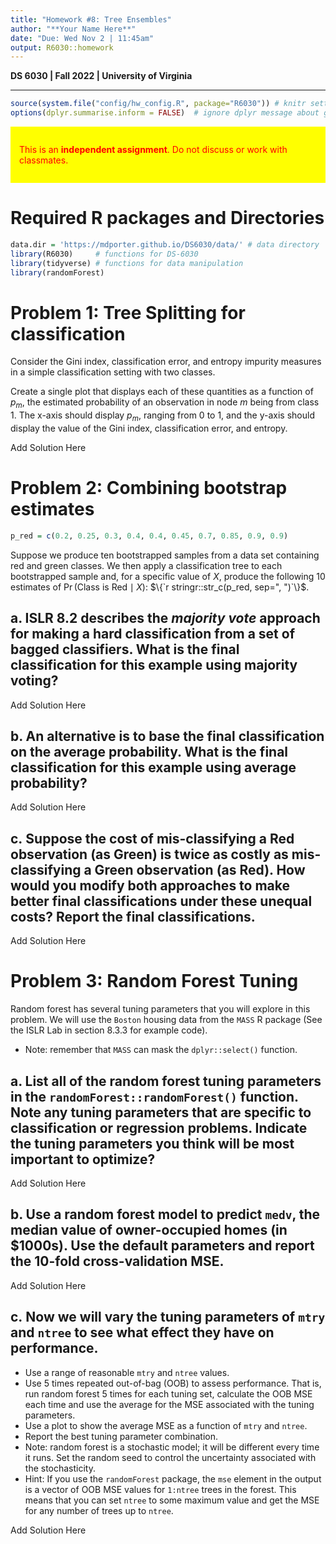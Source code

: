 ```yaml
---
title: "Homework #8: Tree Ensembles" 
author: "**Your Name Here**"
date: "Due: Wed Nov 2 | 11:45am"
output: R6030::homework
---
```


**DS 6030 | Fall 2022 | University of Virginia**

------------------------------------------------------------------------

```r
source(system.file("config/hw_config.R", package="R6030")) # knitr settings
options(dplyr.summarise.inform = FALSE)  # ignore dplyr message about grouping
```

::: {style="background-color:yellow; color:red; display: block; border-color: black; padding:1em"}

This is an **independent assignment**. Do not discuss or work with classmates.

:::

# Required R packages and Directories

::: {.solution}
```r
data.dir = 'https://mdporter.github.io/DS6030/data/' # data directory
library(R6030)     # functions for DS-6030
library(tidyverse) # functions for data manipulation  
library(randomForest)
```
:::

# Problem 1: Tree Splitting for classification

Consider the Gini index, classification error, and entropy impurity measures in a simple classification setting with two classes. 

Create a single plot that displays each of these quantities as a function of $p_m$, the estimated probability of an observation in node $m$ being from class 1. The x-axis should display $p_m$, ranging from 0 to 1, and the y-axis should display the value of the Gini index, classification error, and entropy.

::: {.solution}
Add Solution Here
:::


# Problem 2: Combining bootstrap estimates

```r
p_red = c(0.2, 0.25, 0.3, 0.4, 0.4, 0.45, 0.7, 0.85, 0.9, 0.9)
```

Suppose we produce ten bootstrapped samples from a data set containing red and green classes. We then apply a classification tree to each bootstrapped sample and, for a specific value of $X$, produce the following 10 estimates of $\Pr(\text{Class is Red} \mid X)$: $\{`r stringr::str_c(p_red, sep=", ")`\}$.

## a. ISLR 8.2 describes the *majority vote* approach for making a hard classification from a set of bagged classifiers. What is the final classification for this example using majority voting?

::: {.solution}
Add Solution Here
:::

## b. An alternative is to base the final classification on the average probability. What is the final classification for this example using average probability?

::: {.solution}
Add Solution Here
:::

## c. Suppose the cost of mis-classifying a Red observation (as Green) is twice as costly as mis-classifying a Green observation (as Red). How would you modify both approaches to make better final classifications under these unequal costs? Report the final classifications. 

::: {.solution}
Add Solution Here
:::


# Problem 3: Random Forest Tuning

Random forest has several tuning parameters that you will explore in this problem. We will use the `Boston` housing data from the `MASS` R package (See the ISLR Lab in section 8.3.3 for example code).

- Note: remember that `MASS` can mask the `dplyr::select()` function.

## a. List all of the random forest tuning parameters in the `randomForest::randomForest()` function. Note any tuning parameters that are specific to classification or regression problems. Indicate the tuning parameters you think will be most important to optimize? 

::: {.solution}
Add Solution Here
:::


## b. Use a random forest model to predict `medv`, the median value of owner-occupied homes (in $1000s). Use the default parameters and report the 10-fold cross-validation MSE. 

::: {.solution}
Add Solution Here
:::


## c. Now we will vary the tuning parameters of `mtry` and `ntree` to see what effect they have on performance. 
- Use a range of reasonable `mtry` and `ntree` values.
- Use 5 times repeated out-of-bag (OOB) to assess performance. That is, run random forest 5 times for each tuning set, calculate the OOB MSE each time and use the average for the MSE associated with the tuning parameters.
- Use a plot to show the average MSE as a function of `mtry` and `ntree`.
- Report the best tuning parameter combination. 
- Note: random forest is a stochastic model; it will be different every time it runs. Set the random seed to control the uncertainty associated with the stochasticity. 
- Hint: If you use the `randomForest` package, the `mse` element in the output is a vector of OOB MSE values for `1:ntree` trees in the forest. This means that you can set `ntree` to some maximum value and get the MSE for any number of trees up to `ntree`. 


::: {.solution}
Add Solution Here
:::




